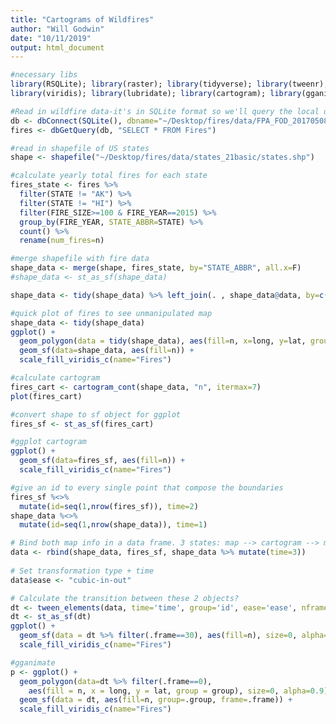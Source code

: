```yaml
---
title: "Cartograms of Wildfires"
author: "Will Godwin"
date: "10/11/2019"
output: html_document
---
```


```r
#necessary libs
library(RSQLite); library(raster); library(tidyverse); library(tweenr); library(broom); library(sf)
library(viridis); library(lubridate); library(cartogram); library(gganimate); library(maptools)

#Read in wildfire data-it's in SQLite format so we'll query the local db
db <- dbConnect(SQLite(), dbname="~/Desktop/fires/data/FPA_FOD_20170508.sqlite")
fires <- dbGetQuery(db, "SELECT * FROM Fires")

#read in shapefile of US states
shape <- shapefile("~/Desktop/fires/data/states_21basic/states.shp")

#calculate yearly total fires for each state
fires_state <- fires %>%
  filter(STATE != "AK") %>%
  filter(STATE != "HI") %>%
  filter(FIRE_SIZE>=100 & FIRE_YEAR==2015) %>%
  group_by(FIRE_YEAR, STATE_ABBR=STATE) %>%
  count() %>%
  rename(num_fires=n)

#merge shapefile with fire data
shape_data <- merge(shape, fires_state, by="STATE_ABBR", all.x=F)
#shape_data <- st_as_sf(shape_data)

shape_data <- tidy(shape_data) %>% left_join(. , shape_data@data, by=c("id"="STATE_ABBR")) 

#quick plot of fires to see unmanipulated map
shape_data <- tidy(shape_data)
ggplot() +
  geom_polygon(data = tidy(shape_data), aes(fill=n, x=long, y=lat, group=group), size=0, alpha=0.9)
  geom_sf(data=shape_data, aes(fill=n)) +
  scale_fill_viridis_c(name="Fires")

#calculate cartogram
fires_cart <- cartogram_cont(shape_data, "n", itermax=7)
plot(fires_cart)

#convert shape to sf object for ggplot
fires_sf <- st_as_sf(fires_cart)

#ggplot cartogram
ggplot() +
  geom_sf(data=fires_sf, aes(fill=n)) +
  scale_fill_viridis_c(name="Fires")

```


```r
#give an id to every single point that compose the boundaries
fires_sf %<>% 
  mutate(id=seq(1,nrow(fires_sf)), time=2)
shape_data %<>% 
  mutate(id=seq(1,nrow(shape_data)), time=1)

# Bind both map info in a data frame. 3 states: map --> cartogram --> map
data <- rbind(shape_data, fires_sf, shape_data %>% mutate(time=3))
 
# Set transformation type + time
data$ease <- "cubic-in-out"

# Calculate the transition between these 2 objects?
dt <- tween_elements(data, time='time', group='id', ease='ease', nframes = 30)
dt <- st_as_sf(dt)
ggplot() + 
  geom_sf(data = dt %>% filter(.frame==30), aes(fill=n), size=0, alpha=0.9) +
  scale_fill_viridis_c(name="Fires")

#gganimate
p <- ggplot() +
  geom_polygon(data=dt %>% filter(.frame==0), 
    aes(fill = n, x = long, y = lat, group = group), size=0, alpha=0.9)
  geom_sf(data = dt, aes(fill=n, group=.group, frame=.frame)) +
  scale_fill_viridis_c(name="Fires")
```